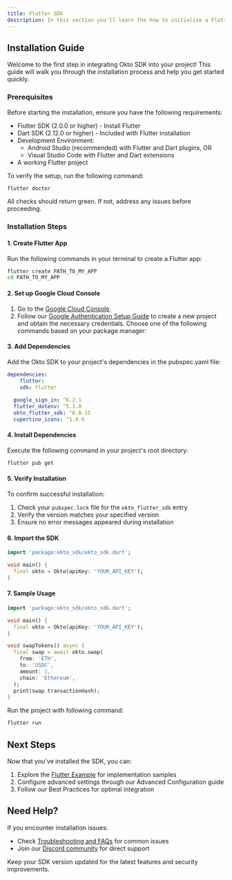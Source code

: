 ```yaml
---
title: Flutter SDK
description: In this section you'll learn the how to initialize a Flutter project with Okto SDK including a quick sample implementation.
---
```

## Installation Guide
Welcome to the first step in integrating Okto SDK into your project! This guide will walk you through the installation process and help you get started quickly.

### Prerequisites

Before starting the installation, ensure you have the following requirements:

- Flutter SDK (2.0.0 or higher) - Install Flutter
- Dart SDK (2.12.0 or higher) - Included with Flutter installation
- Development Environment:
  - Android Studio (recommended) with Flutter and Dart plugins, OR
  - Visual Studio Code with Flutter and Dart extensions
- A working Flutter project

To verify the setup, run the following command:
```bash
flutter doctor
```
All checks should return green. If not, address any issues before proceeding.



### Installation Steps
#### 1. Create Flutter App
Run the following commands in your terminal to create a Flutter app:

```bash
flutter create PATH_TO_MY_APP
cd PATH_TO_MY_APP
``` 

#### 2. Set up Google Cloud Console
1. Go to the [Google Cloud Console](https://console.cloud.google.com/welcome?pli=1&project=gen-lang-client-0123862013).
2. Follow our [Google Authentication Setup Guide](https://console.cloud.google.com/welcome?pli=1&project=gen-lang-client-0123862013) to create a new project and obtain the necessary credentials.
Choose one of the following commands based on your package manager:

#### 3. Add Dependencies
Add the Okto SDK to your project's dependencies in the pubspec.yaml file:

```yaml
dependencies:  
	flutter:    
  	sdk: flutter  
 
  google_sign_in: ^6.2.1  
  flutter_dotenv: ^5.1.0  
  okto_flutter_sdk: ^0.0.15  
  cupertino_icons: ^1.0.6
```

#### 4. Install Dependencies
Execute the following command in your project's root directory:

```bash
flutter pub get
```

#### 5. Verify Installation
To confirm successful installation:

1. Check your `pubspec.lock` file for the `okto_flutter_sdk` entry
2. Verify the version matches your specified version
3. Ensure no error messages appeared during installation

#### 6. Import the SDK

```dart
import 'package:okto_sdk/okto_sdk.dart';

void main() {
  final okto = Okto(apiKey: 'YOUR_API_KEY');
}
```

#### 7. Sample Usage
```dart
import 'package:okto_sdk/okto_sdk.dart';

void main() {
  final okto = Okto(apiKey: 'YOUR_API_KEY');
}

void swapTokens() async {
  final swap = await okto.swap(
    from: 'ETH',
    to: 'USDC',
    amount: 1,
    chain: 'Ethereum',
  );
  print(swap.transactionHash);
}
```

Run the project with following command:
```bash
flutter run
```

## Next Steps
Now that you've installed the SDK, you can:

1. Explore the [Flutter Example](https://github.com/okto-hq/okto-sdk-flutter-template-app) for implementation samples
2. Configure advanced settings through our Advanced Configuration guide
3. Follow our Best Practices for optimal integration

## Need Help?
If you encounter installation issues:

- Check [Troubleshooting and FAQs]() for common issues
- Join our [Discord community]() for direct support

<Callout title="Tip">Keep your SDK version updated for the latest features and security improvements.</Callout>

